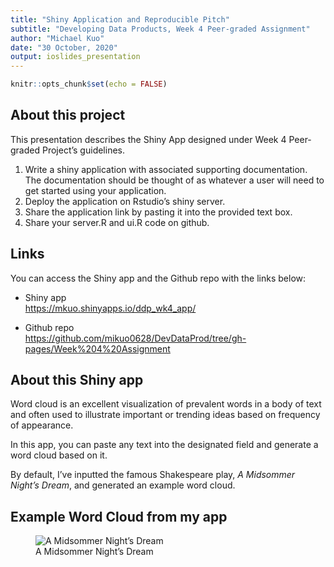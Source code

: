 ```yaml
---
title: "Shiny Application and Reproducible Pitch"
subtitle: "Developing Data Products, Week 4 Peer-graded Assignment"
author: "Michael Kuo"
date: "30 October, 2020"
output: ioslides_presentation
---
```


```r
knitr::opts_chunk$set(echo = FALSE)
```

## About this project
This presentation describes the Shiny App designed under Week 4 Peer-graded Project's guidelines.  

1. Write a shiny application with associated supporting documentation. The documentation should be thought of as whatever a user will need to get started using your application.  
2. Deploy the application on Rstudio's shiny server.  
3. Share the application link by pasting it into the provided text box.  
4. Share your server.R and ui.R code on github.  

## Links
You can access the Shiny app and the Github repo with the links below:  

- Shiny app  
<https://mkuo.shinyapps.io/ddp_wk4_app/>  

- Github repo  
<https://github.com/mikuo0628/DevDataProd/tree/gh-pages/Week%204%20Assignment>  

## About this Shiny app
Word cloud is an excellent visualization of prevalent words in a body of text and often used to illustrate important or trending ideas based on frequency of appearance.  

In this app, you can paste any text into the designated field and generate a word cloud based on it.

By default, I've inputted the famous Shakespeare play, *A Midsommer Night's Dream*, and generated an example word cloud.

## Example Word Cloud from my app
![A Midsommer Night's Dream](WC.png)
